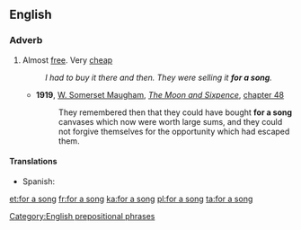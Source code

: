 ==English==

===Adverb===
{{en-adv|head=[[for]] [[a]] [[song]]|-}}

# Almost [[free]]. Very [[cheap]]
#: ''I had to buy it there and then. They were selling it '''for a song'''.''
#* '''1919''', [[w:William Somerset Maugham|W. Somerset Maugham]], ''[[w:The Moon and Sixpence|The Moon and Sixpence]]'', [[s:The Moon and Sixpence/Chapter XLVIII|chapter 48]]
#*:They remembered then that they could have bought '''for a song''' canvases which now were worth large sums, and they could not forgive themselves for the opportunity which had escaped them.
====Translations====
{{trans-top|almost free}}
* Spanish: {{t|es|de balde}}
{{trans-mid}}
{{trans-bottom}}

[[Category:English prepositional phrases]]

[[et:for a song]]
[[fr:for a song]]
[[ka:for a song]]
[[pl:for a song]]
[[ta:for a song]]